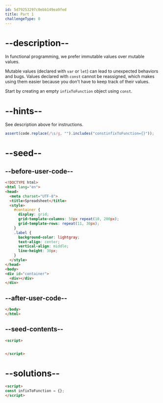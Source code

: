 ```yaml
---
id: 5d79253297c0ebb149ea9fed
title: Part 1
challengeType: 0
---
```


# --description--

In functional programming, we prefer immutable values over mutable values.

Mutable values (declared with `var` or `let`) can lead to unexpected behaviors and bugs. Values declared with `const` cannot be reassigned, which makes using them easier because you don't have to keep track of their values.

Start by creating an empty `infixToFunction` object using `const`.

# --hints--

See description above for instructions.

```js
assert(code.replace(/\s/g, "").includes("constinfixToFunction={}"));
```

# --seed--

## --before-user-code--

```html
<!DOCTYPE html>
<html lang="en">
<head>
  <meta charset="UTF-8">
  <title>Spreadsheet</title>
  <style>
    #container {
      display: grid;
      grid-template-columns: 50px repeat(10, 200px);
      grid-template-rows: repeat(11, 30px);
    }
    .label {
      background-color: lightgray;
      text-align: center;
      vertical-align: middle;
      line-height: 30px;
    }
  </style>
</head>
<body>
<div id="container">
  <div></div>
</div>
```

## --after-user-code--

```html
</body>
</html>
```

## --seed-contents--

```html
<script>


</script>
```

# --solutions--

```html
<script>
const infixToFunction = {};
</script>
```
